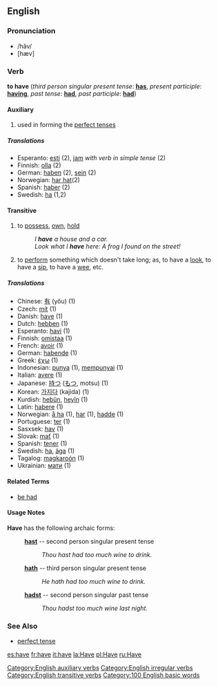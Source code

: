 ==English==

===Pronunciation===
*/hăv/
*[hæv]

===Verb===
'''to have''' (''third person singular present tense'': '''[[has]]''', ''present participle'': '''[[having]]''', ''past tense'': '''[[had]]''', ''past participle'': '''[[had]]''')

====Auxiliary====
# used in forming the [[perfect tense]]s
=====Translations=====
*Esperanto: [[esti]] (2), [[jam]] ''with verb in simple tense'' (2)
*Finnish: [[olla]] (2)
*German: [[haben]] (2), [[sein]] (2)
*Norwegian: [[har hat]](2)
*Spanish: [[haber]] (2)
*Swedish: [[ha]] (1,2)

====Transitive====
# to [[possess]], [[own]], [[hold]]
#:''I '''have''' a house and a car.''
#:''Look what I '''have''' here: A frog I found on the street!''
# to [[perform]] something which doesn't take long; as, to have a [[look]], to have a [[sip]], to have a [[wee]], etc.

=====Translations=====
*Chinese: [[有]] (yǒu) (1)
*Czech: [[mít]] (1)
*Danish: [[have]] (1)
*Dutch: [[hebben]] (1)
*Esperanto: [[havi]] (1)
*Finnish: [[omistaa]] (1)
*French: [[avoir]] (1)
*German: [[haben]][[:de:Haben|de]] (1)
*Greek: [[έχω]] (1)
*Indonesian: [[punya]] (1), [[punya|mempunyai]] (1)
*Italian: [[avere]] (1)
*Japanese: [[持つ]] ([[もつ]], motsu) (1)
*Korean: [[가지다]] (kajida) (1)
*Kurdish: [[hebûn]], [[heyîn]] (1)
*Latin: [[habere]] (1)
*Norwegian: [[å ha]] (1), [[har]] (1), [[hadde]] (1)
*Portuguese: [[ter]] (1)
*Sasxsek: [[hav]] (1)
*Slovak: [[mať]] (1)
*Spanish: [[tener]] (1)
*Swedish: [[ha]], [[äga]] (1)
*Tagalog: [[magkaroón]] (1)
*Ukrainian: [[мати#Verb|мати]] (1)

====Related Terms====
*[[be had]]

====Usage Notes====
'''Have''' has the following archaic forms:
: '''[[hast]]''' -- second person singular present tense
:: ''Thou hast had too much wine to drink.''
: '''[[hath]]''' -- third person singular present tense
:: ''He hath had too much wine to drink.''
: '''[[hadst]]''' -- second person singular past tense
:: ''Thou hadst too much wine last night.''

===See Also===
*[[perfect tense]]

[[Category:English auxiliary verbs]]
[[Category:English irregular verbs]]
[[Category:English transitive verbs]]
[[Category:100 English basic words]]

[[es:have]]
[[fr:have]]
[[it:have]]
[[la:Have]]
[[pl:Have]]
[[ru:Have]]